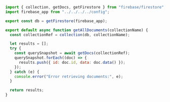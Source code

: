 ```js showLineNumbers filename="getAllDocuments.js"
import { collection, getDocs, getFirestore } from "firebase/firestore";
import firebase_app from "../../../../config";

export const db = getFirestore(firebase_app);

export default async function getAllDocuments(collectionName) {
  const collectionRef = collection(db, collectionName);

  let results = [];
  try {
    const querySnapshot = await getDocs(collectionRef);
    querySnapshot.forEach((doc) => {
      results.push({ id: doc.id, data: doc.data() });
    });
  } catch (e) {
    console.error("Error retrieving documents:", e);
  }

  return results;
}
```

